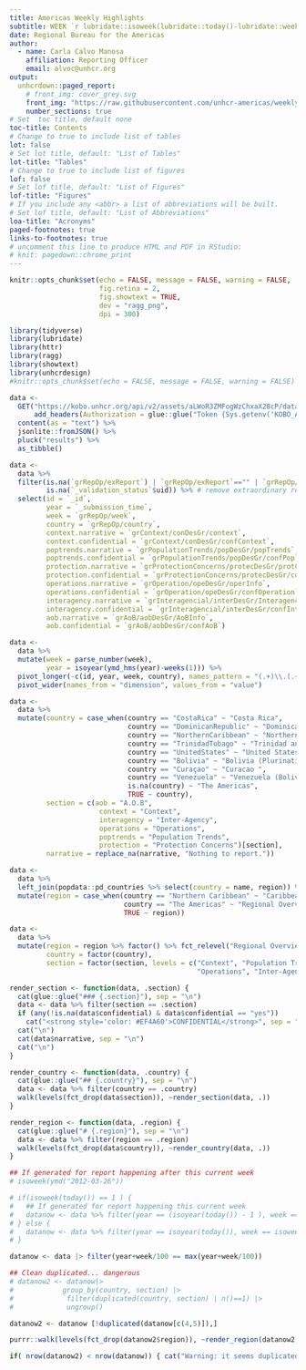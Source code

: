 ```yaml
---
title: Americas Weekly Highlights
subtitle: WEEK `r lubridate::isoweek(lubridate::today()-lubridate::weeks(1))` / `r lubridate::isoyear(lubridate::today()-lubridate::weeks(1))`
date: Regional Bureau for the Americas
author:
  - name: Carla Calvo Manosa
    affiliation: Reporting Officer
    email: alvoc@unhcr.org
output:
  unhcrdown::paged_report:
    # front_img: cover_grey.svg
    front_img: "https://raw.githubusercontent.com/unhcr-americas/weekly-report/main/cover_grey.svg"
    number_sections: true
# Set  toc title, default none
toc-title: Contents
# Change to true to include list of tables
lot: false
# Set lot title, default: "List of Tables"
lot-title: "Tables"
# Change to true to include list of figures
lof: false
# Set lof title, default: "List of Figures"
lof-title: "Figures"
# If you include any <abbr> a list of abbreviations will be built.
# Set lof title, default: "List of Abbreviations"
loa-title: "Acronyms"
paged-footnotes: true
links-to-footnotes: true
# uncomment this line to produce HTML and PDF in RStudio:
# knit: pagedown::chrome_print
---
```


```r
knitr::opts_chunk$set(echo = FALSE, message = FALSE, warning = FALSE,
                      fig.retina = 2,
                      fig.showtext = TRUE,
                      dev = "ragg_png",
                      dpi = 300)

library(tidyverse)
library(lubridate)
library(httr)
library(ragg)
library(showtext)
library(unhcrdesign)
#knitr::opts_chunk$set(echo = FALSE, message = FALSE, warning = FALSE)

```





```r
data <-
  GET("https://kobo.unhcr.org/api/v2/assets/aLWoR3ZMFogWzChxaX28cP/data.json",
      add_headers(Authorization = glue::glue("Token {Sys.getenv('KOBO_API_KEY')}"))) %>% 
  content(as = "text") %>% 
  jsonlite::fromJSON() %>% 
  pluck("results") %>% 
  as_tibble()

data <- 
  data %>% 
  filter(is.na(`grRepOp/exReport`) | `grRepOp/exReport`=="" | `grRepOp/exReport`=="no",
         is.na(`_validation_status`$uid)) %>% # remove extraordinary reports from the dataset
  select(id = `_id`,
         year = `_submission_time`,
         week = `grRepOp/week`,
         country = `grRepOp/country`,
         context.narrative = `grContext/conDesGr/context`,
         context.confidential = `grContext/conDesGr/confContext`,
         poptrends.narrative = `grPopulationTrends/popDesGr/popTrends`,
         poptrends.confidential = `grPopulationTrends/popDesGr/confPop`,
         protection.narrative = `grProtectionConcerns/protecDesGr/protCon`,
         protection.confidential = `grProtectionConcerns/protecDesGr/confProt`,
         operations.narrative = `grOperation/opeDesGr/operInfo`,
         operations.confidential = `grOperation/opeDesGr/confOperation`,
         interagency.narrative = `grInteragencial/interDesGr/InteragencyInfo`,
         interagency.confidential = `grInteragencial/interDesGr/confInter`,
         aob.narrative = `grAoB/aobDesGr/AoBInfo`,
         aob.confidential = `grAoB/aobDesGr/confAoB`)

data <- 
  data %>% 
  mutate(week = parse_number(week),
         year = isoyear(ymd_hms(year)-weeks(1))) %>%
  pivot_longer(-c(id, year, week, country), names_pattern = "(.+)\\.(.+)", names_to = c("section", "dimension")) %>% 
  pivot_wider(names_from = "dimension", values_from = "value")

data <- 
  data %>% 
  mutate(country = case_when(country == "CostaRica" ~ "Costa Rica",
                             country == "DominicanRepublic" ~ "Dominican Rep.",
                             country == "NorthernCaribbean" ~ "Northern Caribbean",
                             country == "TrinidadTobago" ~ "Trinidad and Tobago",
                             country == "UnitedStates" ~ "United States of America",
                             country == "Bolivia" ~ "Bolivia (Plurinational State of)",
                             country == "Curaçao" ~ "Curacao ",
                             country == "Venezuela" ~ "Venezuela (Bolivarian Republic of)",
                             is.na(country) ~ "The Americas",
                             TRUE ~ country),
         section = c(aob = "A.O.B", 
                      context = "Context", 
                      interagency = "Inter-Agency",
                      operations = "Operations", 
                      poptrends = "Population Trends", 
                      protection = "Protection Concerns")[section],
         narrative = replace_na(narrative, "Nothing to report."))

data <- 
  data %>% 
  left_join(popdata::pd_countries %>% select(country = name, region)) %>% 
  mutate(region = case_when(country == "Northern Caribbean" ~ "Caribbean",
                            country == "The Americas" ~ "Regional Overview",
                            TRUE ~ region))

data <- 
  data %>% 
  mutate(region = region %>% factor() %>% fct_relevel("Regional Overview", after = 0),
         country = factor(country),
         section = factor(section, levels = c("Context", "Population Trends", "Protection Concerns",
                                              "Operations", "Inter-Agency", "A.O.B")))
```

```r
render_section <- function(data, .section) {
  cat(glue::glue("### {.section}"), sep = "\n")
  data <- data %>% filter(section == .section)
  if (any(!is.na(data$confidential) & data$confidential == "yes"))
    cat("<strong style='color: #EF4A60'>CONFIDENTIAL</strong>", sep = "\n")
  cat("\n")
  cat(data$narrative, sep = "\n")
  cat("\n")
}

render_country <- function(data, .country) {
  cat(glue::glue("## {.country}"), sep = "\n")
  data <- data %>% filter(country == .country)
  walk(levels(fct_drop(data$section)), ~render_section(data, .))
}

render_region <- function(data, .region) {
  cat(glue::glue("# {.region}"), sep = "\n")
  data <- data %>% filter(region == .region)
  walk(levels(fct_drop(data$country)), ~render_country(data, .))
}
```

```r
## If generated for report happening after this current week
# isoweek(ymd("2012-03-26"))

# if(isoweek(today()) == 1 ) {
#   ## If generated for report happening this current week
#   datanow <- data %>% filter(year == (isoyear(today()) - 1 ), week == 52)
# } else {
#   datanow <- data %>% filter(year == isoyear(today()), week == isoweek(today())-1)
# }

datanow <- data |> filter(year+week/100 == max(year+week/100))

## Clean duplicated... dangerous
# datanow2 <- datanow|>
#            group_by(country, section) |>
#             filter(duplicated(country, section) | n()==1) |>
#             ungroup()

datanow2 <- datanow [!duplicated(datanow[c(4,5)]),]

```


```r
purrr::walk(levels(fct_drop(datanow2$region)), ~render_region(datanow2, .))
```


```r
if( nrow(datanow2) < nrow(datanow)) { cat("Warning: it seems duplicated report were send to the server. Revise the data in the server")}
```
